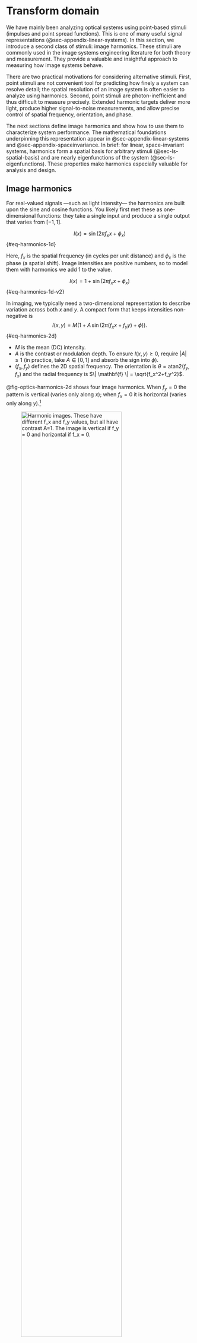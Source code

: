 # Transform domain {#sec-optics-linear-harmonics}
We have mainly been analyzing optical systems using point-based stimuli (impulses and point spread functions). This is one of many useful signal representations (@sec-appendix-linear-systems). In this section, we introduce a second class of stimuli: image harmonics. These stimuli are commonly used in the image systems engineering literature for both theory and measurement. They provide a valuable and insightful approach to measuring how image systems behave.

There are two practical motivations for considering alternative stimuli. First, point stimuli are not convenient tool for predicting how finely a system can resolve detail; the spatial resolution of an image system is often easier to analyze using harmonics. Second, point stimuli are photon-inefficient and thus difficult to measure precisely. Extended harmonic targets deliver more light, produce higher signal-to-noise measurements, and allow precise control of spatial frequency, orientation, and phase.

The next sections define image harmonics and show how to use them to characterize system performance. The mathematical foundations underpinning this representation appear in @sec-appendix-linear-systems and @sec-appendix-spaceinvariance. In brief: for linear, space-invariant systems, harmonics form a spatial basis for arbitrary stimuli (@sec-ls-spatial-basis) and are nearly eigenfunctions of the system (@sec-ls-eigenfunctions). These properties make harmonics especially valuable for analysis and design.

## Image harmonics {#sec-optics-harmonics}
For real-valued signals —such as light intensity— the harmonics are built upon the sine and cosine functions. You likely first met these as one-dimensional functions: they take a single input and produce a single output that varies from $[-1,1]$.

$$
I(x) = \sin(2\pi f_x x + \phi_x)
$${#eq-harmonics-1d}

Here, $f_x$ is the spatial frequency (in cycles per unit distance) and $\phi_x$ is the phase (a spatial shift).  Image intensities are positive numbers, so to model them with harmonics we add $1$ to the value.

$$
I(x) = 1 + \sin(2\pi f_x x + \phi_x)
$${#eq-harmonics-1d-v2}

In imaging, we typically need a two-dimensional representation to describe variation across both $x$ and $y$. A compact form that keeps intensities non-negative is
$$
I(x,y) = M\big(1 + A \,\sin\big(2\pi (f_x x + f_y y) + \phi\big)\big).
$$ {#eq-harmonics-2d}

- $M$ is the mean (DC) intensity.
- $A$ is the contrast or modulation depth. To ensure $I(x,y)\ge0$, require $|A|\le 1$ (in practice, take $A\in[0,1]$ and absorb the sign into $\phi$).
- $(f_x,f_y)$ defines the 2D spatial frequency. The orientation is $\theta=\mathrm{atan2}(f_y,f_x)$ and the radial frequency is $\| \mathbf{f} \| = \sqrt{f_x^2+f_y^2}$.

@fig-optics-harmonics-2d shows four image harmonics. When $f_y = 0$ the pattern is vertical (varies only along $x$); when $f_x = 0$ it is horizontal (varies only along $y$).[^spatial-frequency]

[^spatial-frequency]: Different fields use different terminology. Vision scientists often call these spatial frequency gratings. Engineers sometimes approximate sinusoidal patterns with evenly spaced bars or lines. We use the term harmonics.

![Harmonic images. These have different $f_x$ and $f_y$ values, but all have contrast $A=1$. The image is vertical if $f_y = 0$ and horizontal if $f_x = 0$.](images/optics/11-transform/optics-harmonics.png){#fig-optics-harmonics-2d width="80%"}

For many linear-systems analyses, say when the system is circularly symmetric, it is enough to consider one-dimensional harmonics by fixing $f_y = 0$. The examples in @fig-optics-harmonics-1d vary only along $x$ and illustrate different spatial frequencies $f_x$ and contrasts $A$.

![A set of one-dimensional image harmonics. They vary in $x$ with $f_y = 0$. The contrast $A$ varies from top to bottom $(1, 0.5, 0.1)$. The $x$-range is $(0,1)$, and the spatial frequencies are $f_x = (1, 2, 4, 8)$. [fise_imageHarmonics1d.m](../code/02Optics/fise_imageHarmonics1d.html){target=_blank}](images/optics/11-transform/optics-harmonics-1d.png){#fig-optics-harmonics-1d width="60%"}

To many people it is counterintuitive that a thin line can be constructed by summing harmonics. The line is very compact, but each harmonic extends across the entire image. How can the sum of these harmonics functions result in such a localized image?

@fig-optics-reconstruction shows how the image evolves as we sum increasing numbers of harmonics: Starting with just a few, the result is broad and diffuse, but as more harmonics are added, the image becomes increasingly concentrated. The key is that the positive and negative regions of the higher frequency harmonics cancel each other out everywhere except at the center, where all the cosine terms are positive ($\cos(0)$). With enough harmonics, the sum converges to a single, sharp line.

In this example, we reconstruct a line at the center (column 65) of a 129-column image by setting all harmonic weights to $w_f = 1$. Because the target image is even symmetric, only the cosine terms are needed. The red traces in the figure show the intensity profile: as more harmonics are added, the central peak narrows and side ripples diminish. By the $64^{th}$ harmonic, the line is well-formed; adding more harmonics briefly reintroduces some ringing, which disappears when the full set is included. This phenomenon is a classic result in linear systems—ask your instructor for more details!

![Summing harmonics to become a line. The panels show the sum of the first 4, 16, 64, 72, and finally all 128 harmonics. To match a single line in the middle (col=65) of this 129 column image, the weights of each harmonic are all $w_f = 1$. Because the image is even symmetric, we need to sum only the $cos()$ terms. The red traces superimposed on the images are the intensity. The central region becomes thinner and the ripples on the side are eliminated by the $64^{th}$ harmonic.  They return as we keep going to f = 72, but are eliminated again at f=128.  Ask your linear systems instructor about this; s/he will like you for it.](images/optics/11-transform/optics-reconstruction.png){#fig-optics-reconstruction width="100%"}

::: {.callout-note collapse="false" title="Line reconstruction: the movie"}
This movie illustrates how the sum converges as harmonics are added one by one. Initially, the harmonics are distributed across the image. As more are included, their contributions cancel everywhere except at the central position ($0$), where all are positive ($\cos(0)$). 

Adding harmonics from $f=0$ to $f=64$ produces the line; adding $f=65$ to $f=128$ introduces some ringing, which is eliminated when the sum is complete. This is a special case for even symmetric functions, where only cosines are required.

::: {.content-visible when-format="html"}
![Video showing a line reconstructed as we add harmonics (cosines) at different frequencies. I only added the contrast terms, keeping the mean the same. See [fise_harmonicsLine](../code/02Optics/fise_harmonicsLine.html){target=_blank}. ](images/optics/11-transform/lineReconstruct.mp4){#fig-optics-reconstruction-movie width="40%" fig-align="center"}
:::

::: {.content-visible when-format="pdf"}
![Video showing a line reconstructed as we add harmonics (cosines) at different frequencies. I only added the contrast terms, keeping the mean the same. See [fise_harmonicsLine](../code/02Optics/fise_harmonicsLine.html){target=_blank}. ](images/optics/11-transform/lineReconstruct-still.png){#fig-optics-reconstruction-movie width="40%" fig-align="center"}
:::

:::

## Harmonic characterization {#sec-optics-characterization}
There are many reasons why people would like to describe the quality of an optical system.  Commercial vendors that sell parts may need to specify the quality and the tolerance of the quality measure.  We may want to optimize the properties of a design, using the image quality measure as a metric for the optimization.  We may wish to simulate the system and learn which signals are preserved by the optics and which are lost to image quality.

The point spread function characterizes the system using many values measured from a single stimulus. The harmonic characterization uses only two parameters, but from multiple stimuli (@fig-optics-harmonic-eigen).  For each harmonic frequency, we measure how much its amplitude is scaled, $s(\mathbf{f})$, and how much the image has been shifted $\phi(\mathbf{f})$.

![A shift invariant linear system transforms a one-dimensional image harmonic into a harmonic image of the same frequency. The output differs by a scale factor and a spatial shift (phase).  The mean levels of the input $M_i$ and output $M_o$ differ by a scale factor, as well.](images/optics/11-transform/harmonics-eigen.png){#fig-optics-harmonic-eigen width=70%}

## Transfer Functions {#sec-optics-transfer-function}
For a linear, space-invariant system, the effect of the optics on any harmonic stimulus is simple: the output is also a harmonic of the same frequency, but its amplitude is scaled and its phase is shifted. There is a small collection of **transfer functions** that serve as useful, compact mathematical descriptions of this scaling and shifting across all spatial frequencies.  These transfer functions in the transform domain are all related to the functions in the space domain through the convolution theorem.  

From @sec-ls-convolution-theorem we have for an input, $i$, a point spread $h$, and an output, $g$, the convolution represents the LSI transformation
$$
g(x) = h(x) * i (x)
$$

and the transform domain this is
$$
\mathscr{F}(g) = \mathscr{F}(h) \cdot \mathscr{F}(i)
$$

### Optical Transfer Function {#sec-OTF}
The **optical transfer function (OTF)**, $\mathcal{O}(f)$, is defined as the Fourier transform of the output divided by the Fourier transform of the input. From its definition, it is also the Fourier transform of the point spread function.
$$
\mathcal{O}(f) = \frac{\mathscr{F}\{g\}}{\mathscr{F}\{i\}} = \mathscr{F}\{h\}.
$$ {#eq-otf-definition}

The OTF is a complex function of spatial frequency. It can be written in magnitude–phase form as
$$
\mathcal{O}(f) = \mathcal{M}(f)\, e^{\,i\,\mathcal{P}(f)},
$$ {#eq-otf-definition-complex}

The term $\mathcal{M}(f)$ is the real-valued amplitude scaling factor, and $\mathcal{P}(f)$ is the phase shift (in radians).

The OTF provides a powerful way to predict the system's output. Using the convolution theorem (@sec-ls-convolution-theorem), we can calculate the output image, $g(x,y)$, by multiplying the Fourier transform of the input image, $i(x,y)$, with the OTF and then taking the inverse Fourier transform:
$$
g(x) = \mathscr{F}^{-1}\!\big( \mathcal{O}(f)\,\mathscr{F}\{i\} \big).
$$ {#eq-otf-calculation}

Just like its partner in the space domain, the point spread function, the OTF completely characterizes a linear, space-invariant system.

### Modulation Transfer Function {#sec-MTF}
Many times we are primarily interested in how the system affects the contrast (or modulation) of the input harmonics, without regard to the phase shift. This is captured by the **modulation transfer function (MTF)**:
$$
\mathcal{M}(f) = |\mathcal{O}(f)|.
$$ {#eq-MTF-defined}

For many optical systems, particularly those with symmetric point spread functions, the phase shifts are small (i.e., $\mathcal{P}(f)\approx 0$), in which case the OTF is approximately real and non‑negative.

@fig-optics-harmonics-mtf illustrates the effect of the MTF. An input image with a sweep of spatial frequencies (top) is passed through an optical system. The output image (bottom) shows that the contrast of the high-frequency patterns is significantly reduced, a direct visualization of the MTF's attenuation of higher frequencies.

![A sweep frequency pattern demonstrates the MTF. The input image (top) is a sweep frequency, from low to high frequency, at 550 nm. The input contrast is the same as the local frequency increases. The simulation passes this image through a diffraction‑limited lens, $f/\#=4$. The local contrast decreases at the higher frequencies. The red curve, defined as the envelope of the modulating output response, is the system's MTF, $\mathcal{M}(f)$. ...](images/optics/11-transform/harmonics-mtf.png){#fig-optics-harmonics-mtf width=90%}

### Phase Transfer Function {#sec-PTF}
The phase shift (in radians) as a function of frequency is called the **phase transfer function (PTF)**:
$$
\mathcal{P}(f) = \phi(f).
$$ {#eq-phasetransform-definition}

Putting these terms together, we have simply

$$
\mathcal{O}(f) 
= \mathcal{M}(f) \, e^{\,i \, \mathcal{P}(f)} .
$$ {#eq-otf-ptf-mtf}



### Contrast Sensitivity Function {#sec-CSF}
For some systems, we cannot directly measure the output signal. The human visual system is a prime example: we can ask a person what they see, but we cannot easily measure the neural response at the retina or in the cortex. This "black box" problem is common in many fields.

A clever way to characterize such systems is to measure the input required to produce a constant, predefined output. This general approach is known by various names: "input-referred measurement" in engineering, "action spectrum" in photobiology, and "Type A" experiments in physiology (@brindley1970-book).

In vision science, this method is used to define the **contrast sensitivity function (CSF)**, $\mathscr{C}(f)$. To measure the CSF, an observer is shown a harmonic pattern of a specific frequency, and the contrast is adjusted until the pattern is just barely visible (at the detection threshold). This process is repeated for many different spatial frequencies.

The contrast sensitivity for a given frequency, $f$, is defined as the reciprocal of the threshold contrast, $A_{f}$:

$$
\mathscr{C}(f) = \frac{1}{A_{f}}
$$

For example, if a spatial frequency pattern at $f$ is detectable at 1% contrast ($A_f=0.01$), the contrast sensitivity is $1/0.01 = 100$. If a high-frequency pattern requires 10% contrast ($A_f = 0.10$) to be seen, its sensitivity is $1/0.10 = 10$. The CSF curve plots this sensitivity across all spatial frequencies, providing a comprehensive characterization of the visual system's ability to perceive spatial detail. This same principle can be applied to characterize the end-to-end performance of a complete camera system, from optics to final processed image.

## Two-dimensional Fourier Transforms representation
There are times when we would like to visualize the amplitude of the image harmonics as a function of spatial frequency. The image in @fig-optics-otf2d is a common approach.  The spatial domain images are on the left - two different harmonics. The amplitude of the Fourier coefficients are shown on the right. The center of the image represents the mean value.  The two points, symmetric about the center, represent the amplitude of the Fourier representation.

![Pictures of 2d FFT Amplitude spectrum. [See fise_otf2d](../code/02Optics/fise_otf2d.html){target=_blank}](images/optics/11-transform/otf2d.png){#fig-optics-otf2d width=70%}

It is common to render the spatial frequency map with the mean ($M$) at the center $(0,0)$. In physical units, spatial frequencies span $[-f_N, f_N]$ along each axis, where $f_N = 1/(2\Delta x)$ is the Nyquist frequency determined by the sample pitch $\Delta x$. In index (DFT-bin) units for an $N\times N$ image, frequencies run from $-\lfloor N/2\rfloor$ to $\lfloor (N-1)/2\rfloor$. Because the original image is real-valued, the Fourier coefficients obey $F(f_x,f_y)=F^*(-f_x,-f_y)$.

Slow variations across the image are represented near the center of the spectrum. If we attenuate those low frequencies, the image emphasizes rapid variations (middle column). Conversely, attenuating high frequencies leaves a blurred version (right column).

![The $\log_{10}$ amplitudes of the two-dimensional Fourier Transform coefficients are shown in the bottom row; the corresponding images are shown in the top row.[fise_otf2dFace](../code/02Optics/fise_otf2dFace.html){target=_blank}](images/optics/11-transform/otf2dFace.png){#fig-optics-otf2dparts width=70%}

## System characteristics
The transform domain is frequently used in practice to summarize high level properties of image systems. Three important ideas, often expressed in the transform domain, are summarized here.  These ideas have counterparts in the spatial domain as well, as they are system characteristics.  They appear in the transform domain because they are easily expressed in terms of harmonics.

### Image sharpness: High frequency roll off
The apparent sharpness of an image is important in consumer photography applications.  And the ability to resolve fine spatial details can be important in driving, robotics and other industrial applications.  The system's spatial resolution is usually determined by how well it encodes the high spatial frequency components of the image (@fig-optics-otf2dparts).

Natural images often exhibit amplitude spectra that decrease roughly as $1/f^{\alpha}$ with $\alpha\in[0.5,1]$. Optical systems further reduce high spatial frequencies due to diffraction and aberrations, reflected in the MTF roll‑off. As frequency approaches the system cutoff (e.g., the diffraction limit), contrast necessarily drops toward zero.

### Spatial aliasing
When scene content contains energy above the sensor’s Nyquist frequency, it folds (aliases) into lower frequencies, producing artifacts such as moiré patterns. Anti‑alias strategies include optical prefiltering (defocus/diffusion), CFA design considerations, and oversampling followed by appropriate downsampling.

Maybe we illustrate it here in the abstract and then again when we get to the sensors, later.

### Separability 
One of the more interesting features of mathematical reasoning is the fact that there are properties present in higher dimensional analyses that have no counterpart in lower dimensions. A very simple, but important, example is the property of **separability**.  

$$
F(x,y) = f(x) g(y)
$$ {#eq-separability-definition}

:::{.callout-note title='2D Fourier Transforms' collapse='false'}
Bracewell and Goodman were early champions of the 2D Fourier transform for image applications; their texts remain classics.
[Link to Google resource.](resources/history-2D-fourier-transform.html){target=_blank}

:::
